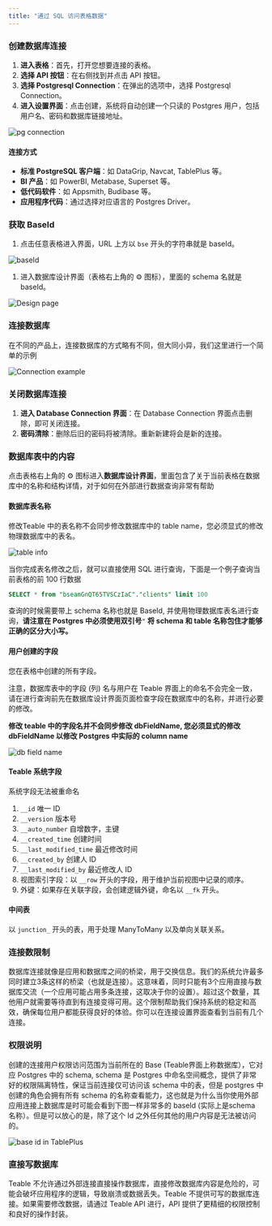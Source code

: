 ```yaml
---
title: "通过 SQL 访问表格数据"
---
```


### 创建数据库连接

1. **进入表格**：首先，打开您想要连接的表格。
2. **选择 API 按钮**：在右侧找到并点击 API 按钮。
3. **选择 Postgresql Connection**：在弹出的选项中，选择 Postgresql Connection。
4. **进入设置界面**：点击创建，系统将自动创建一个只读的 Postgres 用户，包括用户名、密码和数据库链接地址。

<img alt="pg connection" src="/images/kai-fa-zhe/dd60fcb2becb23c5.png" />

#### 连接方式

* **标准 PostgreSQL 客户端**：如 DataGrip, Navcat, TablePlus 等。
* **BI 产品**：如 PowerBI, Metabase, Superset 等。
* **低代码软件**：如 Appsmith, Budibase 等。
* **应用程序代码**：通过选择对应语言的 Postgres Driver。

### 获取 BaseId

1. 点击任意表格进入界面，URL 上方以 `bse` 开头的字符串就是 baseId。

<img alt="baseId" src="/images/kai-fa-zhe/e8ef17c59ac0c067.png" />

1. 进入数据库设计界面（表格右上角的 ⚙ 图标），里面的 schema 名就是 baseId。

<img alt="Design page" src="/images/kai-fa-zhe/64fbddbd0f5519c4.png" />

### 连接数据库

在不同的产品上，连接数据库的方式略有不同，但大同小异，我们这里进行一个简单的示例

<img alt="Connection example" src="/images/kai-fa-zhe/ceef01dd644628f4.png" />

### 关闭数据库连接

1. **进入 Database Connection 界面**：在 Database Connection 界面点击删除，即可关闭连接。
2. **密码清除**：删除后旧的密码将被清除。重新新建将会是新的连接。

### 数据库表中的内容

点击表格右上角的 ⚙️ 图标进入**数据库设计界面**，里面包含了关于当前表格在数据库中的名称和结构详情，对于如何在外部进行数据查询非常有帮助

#### 数据库表名称

修改Teable 中的表名称不会同步修改数据库中的 table name，您必须显式的修改物理数据库中的表名。

<img alt="table info" src="/images/kai-fa-zhe/ba2fdb846b2062ce.png" />

当你完成表名修改之后，就可以直接使用 SQL 进行查询，下面是一个例子查询当前表格的前 100 行数据

```sql
SELECT * from "bseamGnQT65TVSCzIaC"."clients" limit 100
```

查询的时候需要带上 schema 名称也就是 BaseId, 并使用物理数据库表名进行查询，**请注意在 Postgres 中必须使用双引号**`"` **将 schema 和 table 名称包住才能够正确的区分大小写。**

#### **用户创建的字段**

您在表格中创建的所有字段。

注意，数据库表中的字段 (列) 名与用户在 Teable 界面上的命名不会完全一致，请在进行查询前先在数据库设计界面页面检查字段在数据库中的名称，并进行必要的修改。

**修改 teable 中的字段名并不会同步修改 dbFieldName, 您必须显式的修改 dbFieldName 以修改 Postgres 中实际的 column name**

<img alt="db field name" src="/images/kai-fa-zhe/7609033391e8e7c1.png" />

#### **Teable 系统字段**

系统字段无法被重命名

1. `__id` 唯一 ID
2. `__version` 版本号
3. `__auto_number` 自增数字，主键
4. `__created_time` 创建时间
5. `__last_modified_time` 最近修改时间
6. `__created_by` 创建人 ID
7. `__last_modified_by` 最近修改人 ID
8. 视图索引字段：以 `__row` 开头的字段，用于维护当前视图中记录的顺序。
9. 外键：如果存在关联字段，会创建逻辑外键，命名以 `__fk` 开头。

#### 中间表

以 `junction_` 开头的表，用于处理 ManyToMany 以及单向关联关系。

### 连接数限制

数据库连接就像是应用和数据库之间的桥梁，用于交换信息。我们的系统允许最多同时建立3条这样的桥梁（也就是连接）。这意味着，同时只能有3个应用直接与数据库交流（一个应用可能占用多条连接，这取决于你的设置）。超过这个数量，其他用户就需要等待直到有连接变得可用。这个限制帮助我们保持系统的稳定和高效，确保每位用户都能获得良好的体验。你可以在连接设置界面查看到当前有几个连接。

### 权限说明

创建的连接用户权限访问范围为当前所在的 Base (Teable界面上称数据库），它对应 Postgres 中的 schema, schema 是 Postgres 中命名空间概念，提供了非常好的权限隔离特性，保证当前连接仅可访问该 schema 中的表，但是 postgres 中创建的角色会拥有所有 schema 的名称查看能力，这也就是为什么当你使用外部应用连接上数据库是时可能会看到下图一样非常多的 baseId (实际上是schema 名称）。但是可以放心的是，除了这个 Id 之外任何其他的用户内容是无法被访问的。

<img alt="base id in TablePlus" src="/images/kai-fa-zhe/093aebb4bc8cf732.png" />

### 直接写数据库

Teable 不允许通过外部连接直接操作数据库，直接修改数据库内容是危险的，可能会破坏应用程序的逻辑，导致崩溃或数据丢失。Teable 不提供可写的数据库连接。如果需要修改数据，请通过 Teable API 进行，API 提供了更精细的权限控制和良好的操作封装。

###

